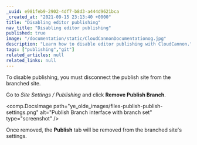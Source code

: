 ```yaml
---
_uuid: e981feb9-2902-4df7-b8d3-a444d9621bca
_created_at: "2021-09-15 23:13:40 +0000"
title: "Disabling editor publishing"
nav_title: "Disabling editor publishing"
published: true
image: "/documentation/static/CloudCannonDocumentationog.jpg"
description: "Learn how to disable editor publishing with CloudCannon."
tags: ["publishing","git"]
related_articles: null
related_links: null
---
```


To disable publishing, you must disconnect the publish site from the branched site.

Go to *Site Settings / Publishing* and click **Remove Publish Branch**.

<comp.DocsImage path="ye_olde_images/files-publish-publish-settings.png" alt="Publish Branch interface with branch set" type="screenshot" />

Once removed, the **Publish** tab will be removed from the branched site's settings.
